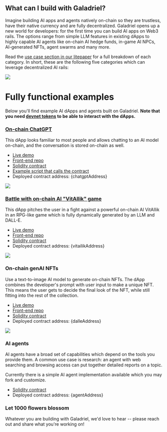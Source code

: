 
## What can I build with Galadriel?

Imagine building AI apps and agents natively on-chain so they are trustless, have their native currency and are fully decentralized. Galadriel opens up a new world for developers: for the first time you can build AI apps on Web3 rails. The options range from simple LLM features in existing dApps to highly capable AI agents like on-chain AI hedge funds, in-game AI NPCs, AI-generated NFTs, agent swarms and many more.

Read the [use case section in our litepaper](https://docs.galadriel.com/litepaper#use-cases) for a full breakdown of each category. In short, these are the following five categories which can leverage decentralized AI rails:

<Frame>
  <img src="/images/use_cases.png"/>
</Frame>

# Fully functional examples

Below you'll find example AI dApps and agents built on Galadriel. **Note that you need [devnet tokens](/faucet) to be able to interact with the dApps.**

### [On-chain ChatGPT](https://chatgpt.galadriel.com)

This dApp looks familiar to most people and allows chatting to an AI model on-chain, and the conversation is stored on-chain as well.

* [Live demo](https://chatgpt.galadriel.com)
* [Front-end repo](https://github.com/galadriel-ai/example-chatgpt)
* [Solidity contract](https://github.com/galadriel-ai/contracts/blob/main/contracts/contracts/ChatGpt.sol)
* [Example script that calls the contract](https://github.com/galadriel-ai/contracts/blob/main/examples/chat.ts)
* Deployed contract address: {chatgptAddress}

<Frame>
  <img src="/images/chatgpt.png"/>
</Frame>


### [Battle with on-chain AI "VitAIlik" game](https://vitailik.galadriel.com)

This dApp pitches the user in a fight against a powerful on-chain AI VitAIlik in an RPG-like game which is fully dynamically generated by an LLM and DALL-E.

* [Live demo](https://vitailik.galadriel.com)
* [Front-end repo](https://github.com/galadriel-ai/example-vitailik-game)
* [Solidity contract](https://github.com/galadriel-ai/contracts/blob/main/contracts/contracts/Vitailik.sol)
* Deployed contract address: {vitailikAddress}

<Frame>
  <img src="/images/vitailik.png"/>
</Frame>


### On-chain genAI NFTs

Use a text-to-image AI model to generate on-chain NFTs. The dApp combines the developer's prompt with user input to make a unique NFT. This means the user gets to decide the final look of the NFT, while still fitting into the rest of the collection.

* [Live demo](https://minter.galadriel.com/)
* [Front-end repo](https://github.com/galadriel-ai/example-generative-nft-minter)
* [Solidity contract](https://github.com/galadriel-ai/contracts/blob/main/contracts/contracts/DalleNft.sol)
* Deployed contract address: {dalleAddress}

<Frame>
  <img src="/images/minter.png"/>
</Frame>

### AI agents

AI agents have a broad set of capabilities which depend on the tools you provide them. A common use case is research: an agent with web searching and browsing access can put together detailed reports on a topic.

Currently there is a simple AI agent implementation available which you may fork and customize.

* [Solidity contract](https://github.com/galadriel-ai/contracts/blob/main/contracts/contracts/Agent.sol)
* Deployed contract address: {agentAddress}

### Let 1000 flowers blossom

Whatever you are building with Galadriel, we'd love to hear -- please reach out and share what you're working on!